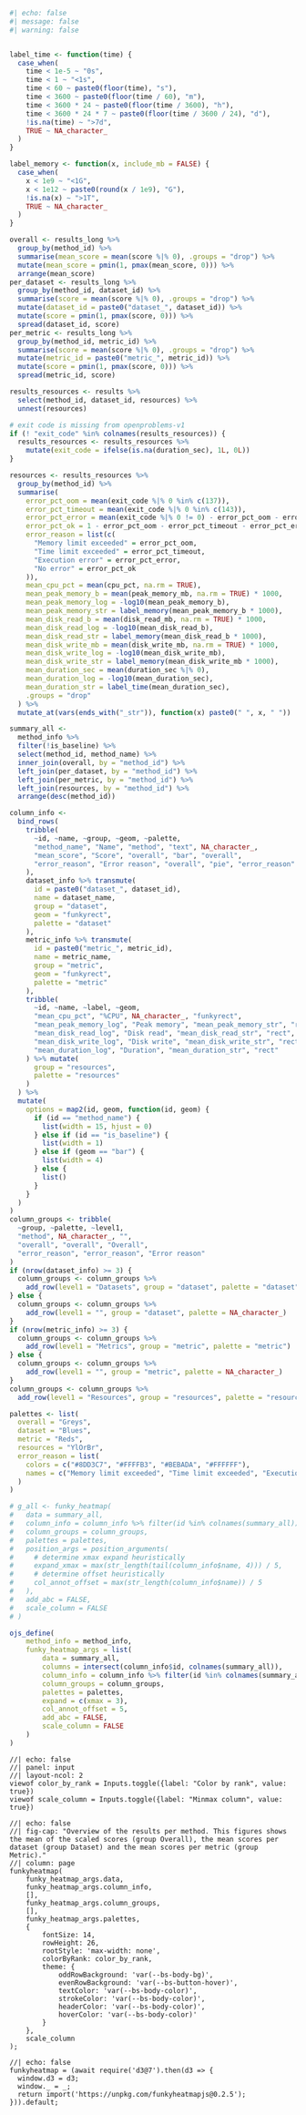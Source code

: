
```r
#| echo: false
#| message: false
#| warning: false


label_time <- function(time) {
  case_when(
    time < 1e-5 ~ "0s",
    time < 1 ~ "<1s",
    time < 60 ~ paste0(floor(time), "s"),
    time < 3600 ~ paste0(floor(time / 60), "m"),
    time < 3600 * 24 ~ paste0(floor(time / 3600), "h"),
    time < 3600 * 24 * 7 ~ paste0(floor(time / 3600 / 24), "d"),
    !is.na(time) ~ ">7d",
    TRUE ~ NA_character_
  )
}

label_memory <- function(x, include_mb = FALSE) {
  case_when(
    x < 1e9 ~ "<1G",
    x < 1e12 ~ paste0(round(x / 1e9), "G"),
    !is.na(x) ~ ">1T",
    TRUE ~ NA_character_
  )
}

overall <- results_long %>%
  group_by(method_id) %>%
  summarise(mean_score = mean(score %|% 0), .groups = "drop") %>%
  mutate(mean_score = pmin(1, pmax(mean_score, 0))) %>%
  arrange(mean_score)
per_dataset <- results_long %>%
  group_by(method_id, dataset_id) %>%
  summarise(score = mean(score %|% 0), .groups = "drop") %>%
  mutate(dataset_id = paste0("dataset_", dataset_id)) %>%
  mutate(score = pmin(1, pmax(score, 0))) %>%
  spread(dataset_id, score)
per_metric <- results_long %>%
  group_by(method_id, metric_id) %>%
  summarise(score = mean(score %|% 0), .groups = "drop") %>%
  mutate(metric_id = paste0("metric_", metric_id)) %>%
  mutate(score = pmin(1, pmax(score, 0))) %>%
  spread(metric_id, score)

results_resources <- results %>%
  select(method_id, dataset_id, resources) %>%
  unnest(resources)

# exit code is missing from openproblems-v1
if (! "exit_code" %in% colnames(results_resources)) {
  results_resources <- results_resources %>%
    mutate(exit_code = ifelse(is.na(duration_sec), 1L, 0L))
}

resources <- results_resources %>%
  group_by(method_id) %>%
  summarise(
    error_pct_oom = mean(exit_code %|% 0 %in% c(137)),
    error_pct_timeout = mean(exit_code %|% 0 %in% c(143)),
    error_pct_error = mean(exit_code %|% 0 != 0) - error_pct_oom - error_pct_timeout,
    error_pct_ok = 1 - error_pct_oom - error_pct_timeout - error_pct_error,
    error_reason = list(c(
      "Memory limit exceeded" = error_pct_oom,
      "Time limit exceeded" = error_pct_timeout,
      "Execution error" = error_pct_error,
      "No error" = error_pct_ok
    )),
    mean_cpu_pct = mean(cpu_pct, na.rm = TRUE),
    mean_peak_memory_b = mean(peak_memory_mb, na.rm = TRUE) * 1000,
    mean_peak_memory_log = -log10(mean_peak_memory_b),
    mean_peak_memory_str = label_memory(mean_peak_memory_b * 1000),
    mean_disk_read_b = mean(disk_read_mb, na.rm = TRUE) * 1000,
    mean_disk_read_log = -log10(mean_disk_read_b),
    mean_disk_read_str = label_memory(mean_disk_read_b * 1000),
    mean_disk_write_mb = mean(disk_write_mb, na.rm = TRUE) * 1000,
    mean_disk_write_log = -log10(mean_disk_write_mb),
    mean_disk_write_str = label_memory(mean_disk_write_mb * 1000),
    mean_duration_sec = mean(duration_sec %|% 0),
    mean_duration_log = -log10(mean_duration_sec),
    mean_duration_str = label_time(mean_duration_sec),
    .groups = "drop"
  ) %>%
  mutate_at(vars(ends_with("_str")), function(x) paste0(" ", x, " "))

summary_all <-
  method_info %>%
  filter(!is_baseline) %>%
  select(method_id, method_name) %>%
  inner_join(overall, by = "method_id") %>%
  left_join(per_dataset, by = "method_id") %>%
  left_join(per_metric, by = "method_id") %>%
  left_join(resources, by = "method_id") %>%
  arrange(desc(method_id))

column_info <-
  bind_rows(
    tribble(
      ~id, ~name, ~group, ~geom, ~palette,
      "method_name", "Name", "method", "text", NA_character_,
      "mean_score", "Score", "overall", "bar", "overall",
      "error_reason", "Error reason", "overall", "pie", "error_reason"
    ),
    dataset_info %>% transmute(
      id = paste0("dataset_", dataset_id),
      name = dataset_name,
      group = "dataset",
      geom = "funkyrect",
      palette = "dataset"
    ),
    metric_info %>% transmute(
      id = paste0("metric_", metric_id),
      name = metric_name,
      group = "metric",
      geom = "funkyrect",
      palette = "metric"
    ),
    tribble(
      ~id, ~name, ~label, ~geom,
      "mean_cpu_pct", "%CPU", NA_character_, "funkyrect",
      "mean_peak_memory_log", "Peak memory", "mean_peak_memory_str", "rect",
      "mean_disk_read_log", "Disk read", "mean_disk_read_str", "rect",
      "mean_disk_write_log", "Disk write", "mean_disk_write_str", "rect",
      "mean_duration_log", "Duration", "mean_duration_str", "rect"
    ) %>% mutate(
      group = "resources",
      palette = "resources"
    )
  ) %>%
  mutate(
    options = map2(id, geom, function(id, geom) {
      if (id == "method_name") {
        list(width = 15, hjust = 0)
      } else if (id == "is_baseline") {
        list(width = 1)
      } else if (geom == "bar") {
        list(width = 4)
      } else {
        list()
      }
    }
  )
)
column_groups <- tribble(
  ~group, ~palette, ~level1,
  "method", NA_character_, "",
  "overall", "overall", "Overall",
  "error_reason", "error_reason", "Error reason"
)
if (nrow(dataset_info) >= 3) {
  column_groups <- column_groups %>%
    add_row(level1 = "Datasets", group = "dataset", palette = "dataset")
} else {
  column_groups <- column_groups %>%
    add_row(level1 = "", group = "dataset", palette = NA_character_)
}
if (nrow(metric_info) >= 3) {
  column_groups <- column_groups %>%
    add_row(level1 = "Metrics", group = "metric", palette = "metric")
} else {
  column_groups <- column_groups %>%
    add_row(level1 = "", group = "metric", palette = NA_character_)
}
column_groups <- column_groups %>%
  add_row(level1 = "Resources", group = "resources", palette = "resources")

palettes <- list(
  overall = "Greys",
  dataset = "Blues",
  metric = "Reds",
  resources = "YlOrBr",
  error_reason = list(
    colors = c("#8DD3C7", "#FFFFB3", "#BEBADA", "#FFFFFF"),
    names = c("Memory limit exceeded", "Time limit exceeded", "Execution error", "No error")
  )
)

# g_all <- funky_heatmap(
#   data = summary_all,
#   column_info = column_info %>% filter(id %in% colnames(summary_all)),
#   column_groups = column_groups,
#   palettes = palettes,
#   position_args = position_arguments(
#     # determine xmax expand heuristically
#     expand_xmax = max(str_length(tail(column_info$name, 4))) / 5,
#     # determine offset heuristically
#     col_annot_offset = max(str_length(column_info$name)) / 5
#   ),
#   add_abc = FALSE,
#   scale_column = FALSE
# )

ojs_define(
    method_info = method_info,
    funky_heatmap_args = list(
        data = summary_all,
        columns = intersect(column_info$id, colnames(summary_all)),
        column_info = column_info %>% filter(id %in% colnames(summary_all)),
        column_groups = column_groups,
        palettes = palettes,
        expand = c(xmax = 3),
        col_annot_offset = 5,
        add_abc = FALSE,
        scale_column = FALSE
    )
)
```


```ojs
//| echo: false
//| panel: input
//| layout-ncol: 2
viewof color_by_rank = Inputs.toggle({label: "Color by rank", value: true})
viewof scale_column = Inputs.toggle({label: "Minmax column", value: true})
```

```ojs
//| echo: false
//| fig-cap: "Overview of the results per method. This figures shows the mean of the scaled scores (group Overall), the mean scores per dataset (group Dataset) and the mean scores per metric (group Metric)."
//| column: page
funkyheatmap(
    funky_heatmap_args.data,
    funky_heatmap_args.column_info,
    [],
    funky_heatmap_args.column_groups,
    [],
    funky_heatmap_args.palettes,
    {
        fontSize: 14,
        rowHeight: 26,
        rootStyle: 'max-width: none',
        colorByRank: color_by_rank,
        theme: {
            oddRowBackground: 'var(--bs-body-bg)',
            evenRowBackground: 'var(--bs-button-hover)',
            textColor: 'var(--bs-body-color)',
            strokeColor: 'var(--bs-body-color)',
            headerColor: 'var(--bs-body-color)',
            hoverColor: 'var(--bs-body-color)'
        }
    },
    scale_column
);
```

```ojs
//| echo: false
funkyheatmap = (await require('d3@7').then(d3 => {
  window.d3 = d3;
  window._ = _;
  return import('https://unpkg.com/funkyheatmapjs@0.2.5');
})).default;
```
